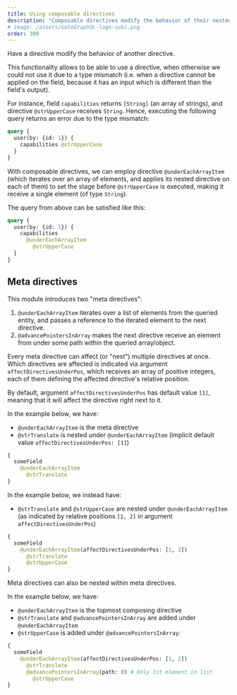 ```yaml
---
title: Using composable directives
description: "Composable directives modify the behavior of their nested directives, unlocking the possibility to iterate array values in fields and applying a directive to each value."
# image: /assets/GatoGraphQL-logo-suki.png
order: 300
---
```


Have a directive modify the behavior of another directive.

This functionality allows to be able to use a directive, when otherwise we could not use it due to a type mismatch (i.e. when a directive cannot be applied on the field, because it has an input which is different than the field's output).

For instance, field `capabilities` returns `[String]` (an array of strings), and directive `@strUpperCase` receives `String`. Hence, executing the following query returns an error due to the type mismatch:

```graphql
query {
  user(by: {id: 1}) {
    capabilities @strUpperCase
  }
}
```

With composable directives, we can employ directive `@underEachArrayItem` (which iterates over an array of elements, and applies its nested directive on each of them) to set the stage before `@strUpperCase` is executed, making it receive a single element (of type `String`).

The query from above can be satisfied like this:

```graphql
query {
  user(by: {id: 1}) {
    capabilities
      @underEachArrayItem
        @strUpperCase
  }
}
```

## Meta directives

This module introduces two "meta directives":

1. `@underEachArrayItem` iterates over a list of elements from the queried entity, and passes a reference to the iterated element to the next directive.
2. `@advancePointersInArray` makes the next directive receive an element from under some path within the queried array/object.

Every meta directive can affect (or "nest") multiple directives at once. Which directives are affected is indicated via argument `affectDirectivesUnderPos`, which receives an array of positive integers, each of them defining the affected directive's relative position.

By default, argument `affectDirectivesUnderPos` has default value `[1]`, meaning that it will affect the directive right next to it.

In the example below, we have:

- `@underEachArrayItem` is the meta directive
- `@strTranslate` is nested under `@underEachArrayItem` (implicit default value `affectDirectivesUnderPos: [1]`)

```graphql
{
  someField
    @underEachArrayItem
      @strTranslate
}
```

In the example below, we instead have:

- `@strTranslate` and `@strUpperCase` are nested under `@underEachArrayItem` (as indicated by relative positions `[1, 2]` in argument `affectDirectivesUnderPos`)

```graphql
{
  someField
    @underEachArrayItem(affectDirectivesUnderPos: [1, 2])
      @strTranslate
      @strUpperCase
}
```

Meta directives can also be nested within meta directives.

In the example below, we have:

- `@underEachArrayItem` is the topmost composing directive
- `@strTranslate` and `@advancePointersInArray` are added under `@underEachArrayItem`
- `@strUpperCase` is added under `@advancePointersInArray`:

```graphql
{
  someField
    @underEachArrayItem(affectDirectivesUnderPos: [1, 2])
      @strTranslate
      @advancePointersInArray(path: 0) # Only 1st element in list
        @strUpperCase
}
```
